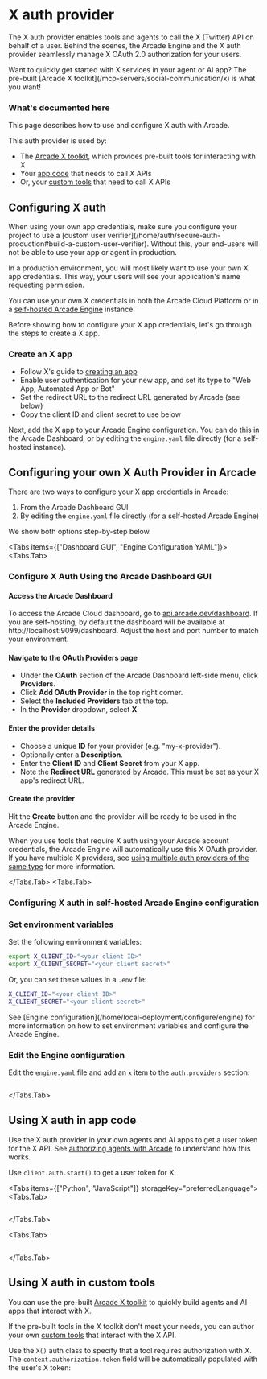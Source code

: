 
# X auth provider

The X auth provider enables tools and agents to call the X (Twitter) API on behalf of a user. Behind the scenes, the Arcade Engine and the X auth provider seamlessly manage X OAuth 2.0 authorization for your users.

<Tip>
  Want to quickly get started with X services in your agent or AI app? The
  pre-built [Arcade X toolkit](/mcp-servers/social-communication/x) is what you
  want!
</Tip>

### What's documented here

This page describes how to use and configure X auth with Arcade.

This auth provider is used by:

- The [Arcade X toolkit](/mcp-servers/social-communication/x), which provides pre-built tools for interacting with X
- Your [app code](#using-x-auth-in-app-code) that needs to call X APIs
- Or, your [custom tools](#using-x-auth-in-custom-tools) that need to call X APIs

## Configuring X auth

<Note>
  When using your own app credentials, make sure you configure your project to use a [custom user verifier](/home/auth/secure-auth-production#build-a-custom-user-verifier). Without this, your end-users will not be able to use your app or agent in production.
</Note>

In a production environment, you will most likely want to use your own X app credentials. This way, your users will see your application's name requesting permission.

You can use your own X credentials in both the Arcade Cloud Platform or in a [self-hosted Arcade Engine](/home/local-deployment/install/local) instance.

Before showing how to configure your X app credentials, let's go through the steps to create a X app.

### Create an X app

- Follow X's guide to [creating an app](https://developer.x.com/en/docs/x-api/getting-started/getting-access-to-the-x-api)
- Enable user authentication for your new app, and set its type to "Web App, Automated App or Bot"
- Set the redirect URL to the redirect URL generated by Arcade (see below)
- Copy the client ID and client secret to use below

Next, add the X app to your Arcade Engine configuration. You can do this in the Arcade Dashboard, or by editing the `engine.yaml` file directly (for a self-hosted instance).

## Configuring your own X Auth Provider in Arcade

There are two ways to configure your X app credentials in Arcade:

1. From the Arcade Dashboard GUI
2. By editing the `engine.yaml` file directly (for a self-hosted Arcade Engine)

We show both options step-by-step below.

<Tabs items={["Dashboard GUI", "Engine Configuration YAML"]}>
<Tabs.Tab>

### Configure X Auth Using the Arcade Dashboard GUI

<Steps>

#### Access the Arcade Dashboard

To access the Arcade Cloud dashboard, go to [api.arcade.dev/dashboard](https://api.arcade.dev/dashboard). If you are self-hosting, by default the dashboard will be available at http://localhost:9099/dashboard. Adjust the host and port number to match your environment.

#### Navigate to the OAuth Providers page

- Under the **OAuth** section of the Arcade Dashboard left-side menu, click **Providers**.
- Click **Add OAuth Provider** in the top right corner.
- Select the **Included Providers** tab at the top.
- In the **Provider** dropdown, select **X**.

#### Enter the provider details

- Choose a unique **ID** for your provider (e.g. "my-x-provider").
- Optionally enter a **Description**.
- Enter the **Client ID** and **Client Secret** from your X app.
- Note the **Redirect URL** generated by Arcade. This must be set as your X app's redirect URL.

#### Create the provider

Hit the **Create** button and the provider will be ready to be used in the Arcade Engine.

</Steps>

When you use tools that require X auth using your Arcade account credentials, the Arcade Engine will automatically use this X OAuth provider. If you have multiple X providers, see [using multiple auth providers of the same type](/home/auth-providers#using-multiple-providers-of-the-same-type) for more information.

</Tabs.Tab>
<Tabs.Tab>

### Configuring X auth in self-hosted Arcade Engine configuration

<Steps>

### Set environment variables

Set the following environment variables:

```bash
export X_CLIENT_ID="<your client ID>"
export X_CLIENT_SECRET="<your client secret>"
```

Or, you can set these values in a `.env` file:

```bash
X_CLIENT_ID="<your client ID>"
X_CLIENT_SECRET="<your client secret>"
```

<Tip>
  See [Engine configuration](/home/local-deployment/configure/engine) for more information on how
  to set environment variables and configure the Arcade Engine.
</Tip>

### Edit the Engine configuration

Edit the `engine.yaml` file and add an `x` item to the `auth.providers` section:

```yaml file=<rootDir>/examples/code/integrations/x/config_provider.engine.yaml {3-9}

```

</Steps>

</Tabs.Tab>
</Tabs>

## Using X auth in app code

Use the X auth provider in your own agents and AI apps to get a user token for the X API. See [authorizing agents with Arcade](/home/auth/how-arcade-helps) to understand how this works.

Use `client.auth.start()` to get a user token for X:

<Tabs items={["Python", "JavaScript"]} storageKey="preferredLanguage">
<Tabs.Tab>

```python file=<rootDir>/examples/code/integrations/x/custom_auth.py {8-12}

```

</Tabs.Tab>

<Tabs.Tab>

```javascript file=<rootDir>/examples/code/integrations/x/custom_auth.js {8-12}

```

</Tabs.Tab>

</Tabs>

## Using X auth in custom tools

You can use the pre-built [Arcade X toolkit](/mcp-servers/social-communication/x) to quickly build agents and AI apps that interact with X.

If the pre-built tools in the X toolkit don't meet your needs, you can author your own [custom tools](/home/build-tools/create-a-toolkit) that interact with the X API.

Use the `X()` auth class to specify that a tool requires authorization with X. The `context.authorization.token` field will be automatically populated with the user's X token:

```python file=<rootDir>/examples/code/integrations/x/custom_tool.py {5-6,9-13,21}

```
